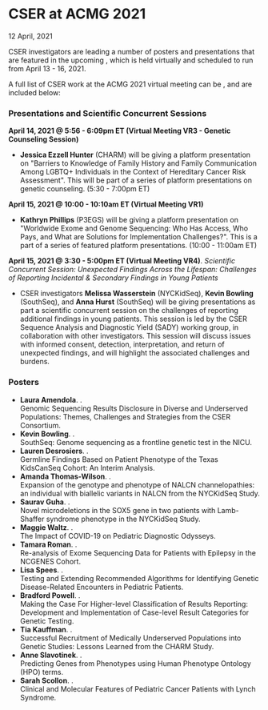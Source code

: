 
<BreadcrumbsNews />

# CSER at ACMG 2021

<Subheader>12 April, 2021</Subheader>

CSER investigators are leading a number of posters and presentations that are featured in the upcoming <Link label="American College of Medical Genetics and Genomics (ACMG) Annual Cinical Genetics Meeting 2021" url="https://www.acmgmeeting.net/acmg2021/Public/mainhall.aspx" />, which is held virtually and scheduled to run from April 13 - 16, 2021.

A full list of CSER work at the ACMG 2021 virtual meeting can be <Link label="found online here in Google Doc format for easy reference" url="https://docs.google.com/document/d/1w2b1RhIIpxFCUMUeWJzhMrje5VLgqpaU2VQ1rXrcI0s/edit?usp=sharing" />, and are included below:

### Presentations and Scientific Concurrent Sessions

**April 14, 2021 @ 5:56 - 6:09pm ET (Virtual Meeting VR3 - Genetic Counseling Session)**

- **Jessica Ezzell Hunter** (CHARM) will be giving a platform presentation on "Barriers to Knowledge of Family History and Family Communication Among LGBTQ+ Individuals in the Context of Hereditary Cancer Risk Assessment". This will be part of a series of platform presentations on genetic counseling. <NBS>(5:30 - 7:00pm ET)</NBS>

**April 15, 2021 @ 10:00 - 10:10am ET (Virtual Meeting VR1)**

- **Kathryn Phillips** (P3EGS) will be giving a platform presentation on "Worldwide Exome and Genome Sequencing: Who Has Access, Who Pays, and What are Solutions for Implementation Challenges?". This is a part of a series of featured platform presentations. <NBS>(10:00 - 11:00am ET)</NBS>

**April 15, 2021 @ 3:30 - 5:00pm ET (Virtual Meeting VR4)**. _Scientific Concurrent Session: Unexpected Findings Across the Lifespan: Challenges of Reporting Incidental &amp; Secondary Findings in Young Patients_

- CSER investigators **Melissa Wasserstein** (NYCKidSeq), **Kevin Bowling** (SouthSeq), and **Anna Hurst** (SouthSeq) will be giving presentations as part a scientific concurrent session on the challenges of reporting additional findings in young patients. This session is led by the CSER Sequence Analysis and Diagnostic Yield (SADY) working group, in collaboration with other investigators. This session will discuss issues with informed consent, detection, interpretation, and return of unexpected findings, and will highlight the associated challenges and burdens.

### Posters

- **Laura Amendola**. <Link label="eP317" url="https://acmg.planion.com/Web.User/AbstractDet?ACCOUNT=ACMG&amp;ABSID=10477&amp;CONF=AM21&amp;ssoOverride=OFF&amp;CKEY="/>.\
  Genomic Sequencing Results Disclosure in Diverse and Underserved Populations: Themes, Challenges and Strategies from the CSER Consortium.
- **Kevin Bowling**. <Link label="eP177" url="https://acmg.planion.com/Web.User/AbstractDet?ACCOUNT=ACMG&amp;ABSID=10771&amp;CONF=AM21&amp;ssoOverride=OFF&amp;CKEY="/>.\
  SouthSeq: Genome sequencing as a frontline genetic test in the NICU.
- **Lauren Desrosiers**. <Link label="eP064" url="https://acmg.planion.com/Web.User/AbstractDet?ACCOUNT=ACMG&amp;ABSID=10778&amp;CONF=AM21&amp;ssoOverride=OFF&amp;CKEY="/>.\
  Germline Findings Based on Patient Phenotype of the Texas KidsCanSeq Cohort: An Interim Analysis.
- **Amanda Thomas-Wilson**. <Link label="eP409" url="https://acmg.planion.com/Web.User/AbstractDet?ACCOUNT=ACMG&amp;ABSID=11052&amp;CONF=AM21&amp;ssoOverride=OFF&amp;CKEY="/>.\
  Expansion of the genotype and phenotype of NALCN channelopathies: an individual with biallelic variants in NALCN from the NYCKidSeq Study.
- **Saurav Guha**. <Link label="eP354" url="https://acmg.planion.com/Web.User/AbstractDet?ACCOUNT=ACMG&amp;ABSID=10597&amp;CONF=AM21&amp;ssoOverride=OFF&amp;CKEY="/>.\
  Novel microdeletions in the SOX5 gene in two patients with Lamb-Shaffer syndrome phenotype in the NYCKidSeq Study.
- **Maggie Waltz**. <Link label="eP466" url="https://acmg.planion.com/Web.User/AbstractDet?ACCOUNT=ACMG&amp;ABSID=11021&amp;CONF=AM21&amp;ssoOverride=OFF&amp;CKEY="/>.\
  The Impact of COVID-19 on Pediatric Diagnostic Odysseys.
- **Tamara Roman**. <Link label="eP404" url="https://acmg.planion.com/Web.User/AbstractDet?ACCOUNT=ACMG&amp;ABSID=10997&amp;CONF=AM21&amp;ssoOverride=OFF&amp;CKEY="/>.\
  Re-analysis of Exome Sequencing Data for Patients with Epilepsy in the NCGENES Cohort.
- **Lisa Spees**. <Link label="eP530" url="https://acmg.planion.com/Web.User/AbstractDet?ACCOUNT=ACMG&amp;ABSID=10767&amp;CONF=AM21&amp;ssoOverride=OFF&amp;CKEY="/>.\
  Testing and Extending Recommended Algorithms for Identifying Genetic Disease-Related Encounters in Pediatric Patients.
- **Bradford Powell**. <Link label="eP398" url="https://acmg.planion.com/Web.User/AbstractDet?ACCOUNT=ACMG&amp;ABSID=10951&amp;CONF=AM21&amp;ssoOverride=OFF&amp;CKEY="/>.\
  Making the Case For Higher-level Classification of Results Reporting: Development and Implementation of Case-level Result Categories for Genetic Testing.
- **Tia Kauffman**. <Link label="eP517" url="https://acmg.planion.com/Web.User/AbstractDet?ACCOUNT=ACMG&amp;ABSID=10522&amp;CONF=AM21&amp;ssoOverride=OFF&amp;CKEY="/>.\
  Successful Recruitment of Medically Underserved Populations into Genetic Studies: Lessons Learned from the CHARM Study.
- **Anne Slavotinek**. <Link label="eP233" url="https://acmg.planion.com/Web.User/AbstractDet?ACCOUNT=ACMG&amp;ABSID=10965&amp;CONF=AM21&amp;ssoOverride=OFF&amp;CKEY="/>.\
  Predicting Genes from Phenotypes using Human Phenotype Ontology (HPO) terms.
- **Sarah Scollon**. <Link label="eP070" url="https://acmg.planion.com/Web.User/AbstractDet?ACCOUNT=ACMG&amp;ABSID=10835&amp;CONF=AM21&amp;ssoOverride=OFF&amp;CKEY="/>.\
  Clinical and Molecular Features of Pediatric Cancer Patients with Lynch Syndrome.
